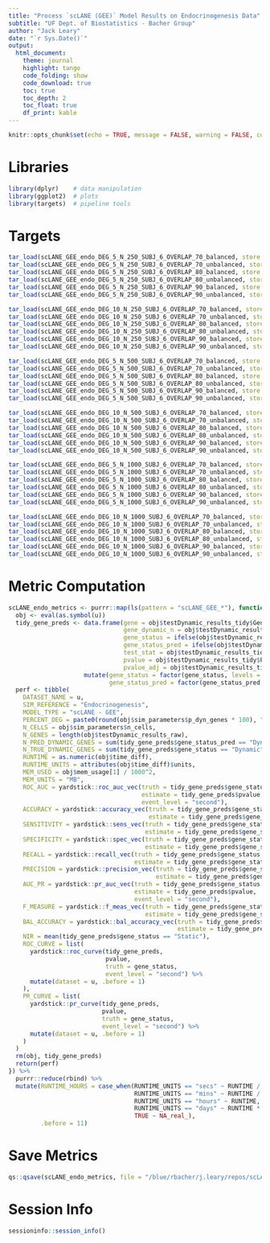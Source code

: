 ```yaml
---
title: "Process `scLANE (GEE)` Model Results on Endocrinogenesis Data"
subtitle: "UF Dept. of Biostatistics - Bacher Group"
author: "Jack Leary" 
date: "`r Sys.Date()`"
output:
  html_document:
    theme: journal
    highlight: tango
    code_folding: show
    code_download: true 
    toc: true 
    toc_depth: 2
    toc_float: true
    df_print: kable
---
```


```r
knitr::opts_chunk$set(echo = TRUE, message = FALSE, warning = FALSE, comment = NA)
```

# Libraries

```r
library(dplyr)    # data manipulation 
library(ggplot2)  # plots
library(targets)  # pipeline tools
```

# Targets

```r
tar_load(scLANE_GEE_endo_DEG_5_N_250_SUBJ_6_OVERLAP_70_balanced, store = "../store_scLANE_GEE")
tar_load(scLANE_GEE_endo_DEG_5_N_250_SUBJ_6_OVERLAP_70_unbalanced, store = "../store_scLANE_GEE")
tar_load(scLANE_GEE_endo_DEG_5_N_250_SUBJ_6_OVERLAP_80_balanced, store = "../store_scLANE_GEE")
tar_load(scLANE_GEE_endo_DEG_5_N_250_SUBJ_6_OVERLAP_80_unbalanced, store = "../store_scLANE_GEE")
tar_load(scLANE_GEE_endo_DEG_5_N_250_SUBJ_6_OVERLAP_90_balanced, store = "../store_scLANE_GEE")
tar_load(scLANE_GEE_endo_DEG_5_N_250_SUBJ_6_OVERLAP_90_unbalanced, store = "../store_scLANE_GEE")

tar_load(scLANE_GEE_endo_DEG_10_N_250_SUBJ_6_OVERLAP_70_balanced, store = "../store_scLANE_GEE")
tar_load(scLANE_GEE_endo_DEG_10_N_250_SUBJ_6_OVERLAP_70_unbalanced, store = "../store_scLANE_GEE")
tar_load(scLANE_GEE_endo_DEG_10_N_250_SUBJ_6_OVERLAP_80_balanced, store = "../store_scLANE_GEE")
tar_load(scLANE_GEE_endo_DEG_10_N_250_SUBJ_6_OVERLAP_80_unbalanced, store = "../store_scLANE_GEE")
tar_load(scLANE_GEE_endo_DEG_10_N_250_SUBJ_6_OVERLAP_90_balanced, store = "../store_scLANE_GEE")
tar_load(scLANE_GEE_endo_DEG_10_N_250_SUBJ_6_OVERLAP_90_unbalanced, store = "../store_scLANE_GEE")

tar_load(scLANE_GEE_endo_DEG_5_N_500_SUBJ_6_OVERLAP_70_balanced, store = "../store_scLANE_GEE")
tar_load(scLANE_GEE_endo_DEG_5_N_500_SUBJ_6_OVERLAP_70_unbalanced, store = "../store_scLANE_GEE")
tar_load(scLANE_GEE_endo_DEG_5_N_500_SUBJ_6_OVERLAP_80_balanced, store = "../store_scLANE_GEE")
tar_load(scLANE_GEE_endo_DEG_5_N_500_SUBJ_6_OVERLAP_80_unbalanced, store = "../store_scLANE_GEE")
tar_load(scLANE_GEE_endo_DEG_5_N_500_SUBJ_6_OVERLAP_90_balanced, store = "../store_scLANE_GEE")
tar_load(scLANE_GEE_endo_DEG_5_N_500_SUBJ_6_OVERLAP_90_unbalanced, store = "../store_scLANE_GEE")

tar_load(scLANE_GEE_endo_DEG_10_N_500_SUBJ_6_OVERLAP_70_balanced, store = "../store_scLANE_GEE")
tar_load(scLANE_GEE_endo_DEG_10_N_500_SUBJ_6_OVERLAP_70_unbalanced, store = "../store_scLANE_GEE")
tar_load(scLANE_GEE_endo_DEG_10_N_500_SUBJ_6_OVERLAP_80_balanced, store = "../store_scLANE_GEE")
tar_load(scLANE_GEE_endo_DEG_10_N_500_SUBJ_6_OVERLAP_80_unbalanced, store = "../store_scLANE_GEE")
tar_load(scLANE_GEE_endo_DEG_10_N_500_SUBJ_6_OVERLAP_90_balanced, store = "../store_scLANE_GEE")
tar_load(scLANE_GEE_endo_DEG_10_N_500_SUBJ_6_OVERLAP_90_unbalanced, store = "../store_scLANE_GEE")

tar_load(scLANE_GEE_endo_DEG_5_N_1000_SUBJ_6_OVERLAP_70_balanced, store = "../store_scLANE_GEE")
tar_load(scLANE_GEE_endo_DEG_5_N_1000_SUBJ_6_OVERLAP_70_unbalanced, store = "../store_scLANE_GEE")
tar_load(scLANE_GEE_endo_DEG_5_N_1000_SUBJ_6_OVERLAP_80_balanced, store = "../store_scLANE_GEE")
tar_load(scLANE_GEE_endo_DEG_5_N_1000_SUBJ_6_OVERLAP_80_unbalanced, store = "../store_scLANE_GEE")
tar_load(scLANE_GEE_endo_DEG_5_N_1000_SUBJ_6_OVERLAP_90_balanced, store = "../store_scLANE_GEE")
tar_load(scLANE_GEE_endo_DEG_5_N_1000_SUBJ_6_OVERLAP_90_unbalanced, store = "../store_scLANE_GEE")

tar_load(scLANE_GEE_endo_DEG_10_N_1000_SUBJ_6_OVERLAP_70_balanced, store = "../store_scLANE_GEE")
tar_load(scLANE_GEE_endo_DEG_10_N_1000_SUBJ_6_OVERLAP_70_unbalanced, store = "../store_scLANE_GEE")
tar_load(scLANE_GEE_endo_DEG_10_N_1000_SUBJ_6_OVERLAP_80_balanced, store = "../store_scLANE_GEE")
tar_load(scLANE_GEE_endo_DEG_10_N_1000_SUBJ_6_OVERLAP_80_unbalanced, store = "../store_scLANE_GEE")
tar_load(scLANE_GEE_endo_DEG_10_N_1000_SUBJ_6_OVERLAP_90_balanced, store = "../store_scLANE_GEE")
tar_load(scLANE_GEE_endo_DEG_10_N_1000_SUBJ_6_OVERLAP_90_unbalanced, store = "../store_scLANE_GEE")
```

# Metric Computation

```r
scLANE_endo_metrics <- purrr::map(ls(pattern = "scLANE_GEE_*"), function(u) {
  obj <- eval(as.symbol(u))
  tidy_gene_preds <- data.frame(gene = obj$testDynamic_results_tidy$Gene, 
                                gene_dynamic_n = obj$testDynamic_results_tidy$geneDynamic_n, 
                                gene_status = ifelse(obj$testDynamic_results_tidy$geneDynamic_n > 0, "Dynamic", "Static"),
                                gene_status_pred = ifelse(obj$testDynamic_results_tidy$Gene_Dynamic_Overall == 1, "Dynamic", "Static"), 
                                test_stat = obj$testDynamic_results_tidy$Test_Stat, 
                                pvalue = obj$testDynamic_results_tidy$P_Val, 
                                pvalue_adj = obj$testDynamic_results_tidy$P_Val_Adj) %>% 
                     mutate(gene_status = factor(gene_status, levels = c("Dynamic", "Static")), 
                            gene_status_pred = factor(gene_status_pred, levels = c("Dynamic", "Static")))
  perf <- tibble(
    DATASET_NAME = u, 
    SIM_REFERENCE = "Endocrinogenesis", 
    MODEL_TYPE = "scLANE - GEE", 
    PERCENT_DEG = paste0(round(obj$sim_parameters$p_dyn_genes * 100), "%"), 
    N_CELLS = obj$sim_parameters$n_cells, 
    N_GENES = length(obj$testDynamic_results_raw), 
    N_PRED_DYNAMIC_GENES = sum(tidy_gene_preds$gene_status_pred == "Dynamic"), 
    N_TRUE_DYNAMIC_GENES = sum(tidy_gene_preds$gene_status == "Dynamic"), 
    RUNTIME = as.numeric(obj$time_diff), 
    RUNTIME_UNITS = attributes(obj$time_diff)$units, 
    MEM_USED = obj$mem_usage[1] / 1000^2,
    MEM_UNITS = "MB", 
    ROC_AUC = yardstick::roc_auc_vec(truth = tidy_gene_preds$gene_status, 
                                     estimate = tidy_gene_preds$pvalue, 
                                     event_level = "second"), 
    ACCURACY = yardstick::accuracy_vec(truth = tidy_gene_preds$gene_status, 
                                       estimate = tidy_gene_preds$gene_status_pred), 
    SENSITIVITY = yardstick::sens_vec(truth = tidy_gene_preds$gene_status, 
                                      estimate = tidy_gene_preds$gene_status_pred), 
    SPECIFICITY = yardstick::spec_vec(truth = tidy_gene_preds$gene_status, 
                                      estimate = tidy_gene_preds$gene_status_pred),
    RECALL = yardstick::recall_vec(truth = tidy_gene_preds$gene_status, 
                                   estimate = tidy_gene_preds$gene_status_pred),
    PRECISION = yardstick::precision_vec(truth = tidy_gene_preds$gene_status, 
                                         estimate = tidy_gene_preds$gene_status_pred), 
    AUC_PR = yardstick::pr_auc_vec(truth = tidy_gene_preds$gene_status, 
                                   estimate = tidy_gene_preds$pvalue, 
                                   event_level = "second"), 
    F_MEASURE = yardstick::f_meas_vec(truth = tidy_gene_preds$gene_status, 
                                      estimate = tidy_gene_preds$gene_status_pred), 
    BAL_ACCURACY = yardstick::bal_accuracy_vec(truth = tidy_gene_preds$gene_status, 
                                               estimate = tidy_gene_preds$gene_status_pred), 
    NIR = mean(tidy_gene_preds$gene_status == "Static"), 
    ROC_CURVE = list(
      yardstick::roc_curve(tidy_gene_preds, 
                           pvalue, 
                           truth = gene_status,
                           event_level = "second") %>% 
      mutate(dataset = u, .before = 1)
    ), 
    PR_CURVE = list(
      yardstick::pr_curve(tidy_gene_preds, 
                          pvalue, 
                          truth = gene_status,
                          event_level = "second") %>% 
      mutate(dataset = u, .before = 1)
    )
  )
  rm(obj, tidy_gene_preds)
  return(perf)
}) %>% 
  purrr::reduce(rbind) %>% 
  mutate(RUNTIME_HOURS = case_when(RUNTIME_UNITS == "secs" ~ RUNTIME / 60^2, 
                                   RUNTIME_UNITS == "mins" ~ RUNTIME / 60, 
                                   RUNTIME_UNITS == "hours" ~ RUNTIME, 
                                   RUNTIME_UNITS == "days" ~ RUNTIME * 24, 
                                   TRUE ~ NA_real_), 
         .before = 11)
```

# Save Metrics

```r
qs::qsave(scLANE_endo_metrics, file = "/blue/rbacher/j.leary/repos/scLANE-Simulations/Data/Metrics_scLANE_GEE_Multi_Subject_Endocrinogenesis")
```

# Session Info

```r
sessioninfo::session_info()
```
